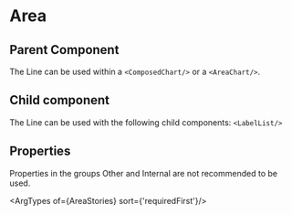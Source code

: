 
# Area

## Parent Component
The Line can be used within a `<ComposedChart/>` or a `<AreaChart/>`.

## Child component
The Line can be used with the following child components: `<LabelList/>`

## Properties
Properties in the groups Other and Internal are not recommended to be used.

<ArgTypes of={AreaStories} sort={'requiredFirst'}/>




